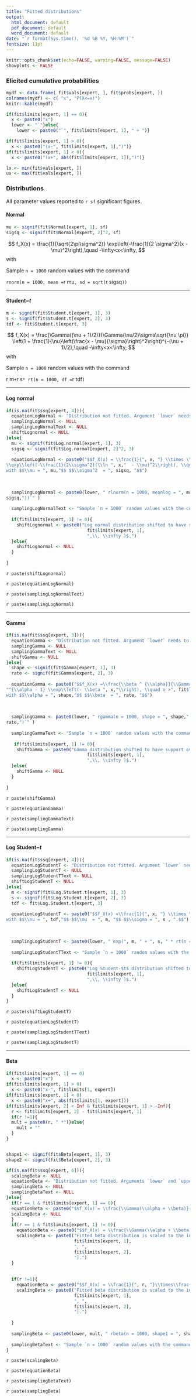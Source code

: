 ```yaml
---
title: "Fitted distributions"
output:
  html_document: default
  pdf_document: default
  word_document: default
date: "`r format(Sys.time(), '%d %B %Y, %H:%M')`"
fontsize: 11pt
---
```



```r
knitr::opts_chunk$set(echo=FALSE, warning=FALSE, message=FALSE)
showplots <- FALSE
```

### Elicited cumulative probabilities

```r
mydf <- data.frame( fit$vals[expert, ], fit$probs[expert, ])
colnames(mydf) <- c( "x", "P(X<=x)")
knitr::kable(mydf)
```


```r
if(fit$limits[expert, 1] == 0){
  x <- paste0("x")
  lower <- "`"}else{
    lower <- paste0("`", fit$limits[expert, 1], " + ")}

if(fit$limits[expert, 1] > 0){
  x <- paste0("(x-", fit$limits[expert, 1],")")}
if(fit$limits[expert, 1] < 0){
  x <- paste0("(x+", abs(fit$limits[expert, 1]),")")}
```


```r
lx <- min(fit$vals[expert, ])
ux <- max(fit$vals[expert, ])
```


### Distributions

All parameter values reported to `r sf` significant figures.

#### Normal 
```r
mu <- signif(fit$Normal[expert, 1], sf)
sigsq <- signif(fit$Normal[expert, 2]^2, sf)
```


$$
f_X(x) = \frac{1}{\sqrt{2\pi\sigma^2}} 
\exp\left(-\frac{1}{2 \sigma^2}(x - \mu)^2\right),\quad -\infty<x<\infty,
$$
with
\begin{align*}
\mu &= `r mu`,\\
\sigma^2 &= `r sigsq`.
\end{align*}




Sample `n = 1000` random values with the command

`rnorm(n = 1000, mean = `r mu`, sd = sqrt(`r sigsq`)) `

<hr>

#### Student$-t$ 
```r
m <- signif(fit$Student.t[expert, 1], 3)
s <- signif(fit$Student.t[expert, 2], 3)
tdf <- fit$Student.t[expert, 3]
```

$$
f_X(x) = \frac{\Gamma((\nu + 1)/2)}{\Gamma(\nu/2)\sigma\sqrt{\nu \pi}} \left(1 + \frac{1}{\nu}\left(\frac{x - \mu}{\sigma}\right)^2\right)^{-(\nu + 1)/2},\quad -\infty<x<\infty,
$$
with
\begin{align*}
\nu &= `r tdf`,\\
\mu &= `r m`,\\
\sigma &= `r s`.\\
\end{align*}




Sample `n = 1000` random values with the command

` `r m` + `r s` * rt(n = 1000, df = `r tdf`) `
<hr>
#### Log normal 


```r
if(is.na(fit$ssq[expert, 4])){
  equationLogNormal <- "Distribution not fitted. Argument `lower` needs to be specified in the `fitdist` command."
  samplingLogNormal <- NULL
  samplingLogNormalText <- NULL
  shiftLognormal <- NULL
}else{
  mu <- signif(fit$Log.normal[expert, 1], 3)
  sigsq <- signif(fit$Log.normal[expert, 2]^2, 3)  
  
  equationLogNormal <- paste0("$$f_X(x) = \\frac{1}{", x, "} \\times \\frac{1}{\\sqrt{2\\pi\\sigma^2}} 
\\exp\\left(-\\frac{1}{2\\sigma^2}(\\ln ", x,"  - \\mu)^2\\right), \\quad x >", fit$limits[expert, 1],"$$ and $f_X(x)=0$ otherwise, 
with $$\\mu = ", mu,"$$ $$\\sigma^2  = ", sigsq, "$$")
  
 
  
  samplingLogNormal <- paste0(lower, " rlnorm(n = 1000, meanlog = ", mu,", sdlog = sqrt(",
sigsq,"))`" )
  
  samplingLogNormalText <- "Sample `n = 1000` random values with the command"
  
  if(fit$limits[expert, 1] != 0){
    shiftLognormal <- paste0("Log normal distribution shifted to have support over the interval $(",
                               fit$limits[expert, 1],
                               ",\\, \\infty )$.")
  }else{
    shiftLognormal <- NULL
  }
  
} 
```




`r paste(shiftLognormal)`

`r paste(equationLogNormal)`


`r paste(samplingLogNormalText)`

`r paste(samplingLogNormal)`


<hr>
#### Gamma  

```r
if(is.na(fit$ssq[expert, 3])){
  equationGamma <- "Distribution not fitted. Argument `lower` needs to be specified in the `fitdist` command."
  samplingGamma <- NULL
  samplingGammaText <- NULL
  shiftGamma <- NULL
}else{
  shape <- signif(fit$Gamma[expert, 1], 3)
  rate <- signif(fit$Gamma[expert, 2], 3)  
  
  equationGamma <- paste0("$$f_X(x) =\\frac{\\beta ^ {\\alpha}}{\\Gamma(\\alpha)}",  x,
"^{\\alpha - 1} \\exp\\left(- \\beta ", x,"\\right), \\quad x >", fit$limits[expert, 1],"$$ and $f_X(x)=0$ otherwise, 
with $$\\alpha = ", shape,"$$ $$\\beta  = ", rate, "$$")
  
 
  
  samplingGamma <- paste0(lower, " rgamma(n = 1000, shape = ", shape,", rate = ",
rate,")`" )
  
  samplingGammaText <- "Sample `n = 1000` random values with the command"
  
   if(fit$limits[expert, 1] != 0){
    shiftGamma <- paste0("Gamma distribution shifted to have support over the interval $(",
                               fit$limits[expert, 1],
                               ",\\, \\infty )$.")
  }else{
    shiftGamma <- NULL
  }
  
} 
```

`r paste(shiftGamma)`

`r paste(equationGamma)`

`r paste(samplingGammaText)`

`r paste(samplingGamma)`

<hr>
#### Log Student$-t$ 

```r
if(is.na(fit$ssq[expert, 4])){
  equationLogStudentT <- "Distribution not fitted. Argument `lower` needs to be specified in the `fitdist` command."
  samplingLogStudentT <- NULL
  samplingLogStudentTText <- NULL
  shiftLogStudentT <- NULL
}else{
  m <- signif(fit$Log.Student.t[expert, 1], 3)
  s <- signif(fit$Log.Student.t[expert, 2], 3)
  tdf <- fit$Log.Student.t[expert, 3]
  
  equationLogStudentT <- paste0("$$f_X(x) =\\frac{1}{", x, "} \\times \\frac{\\Gamma((\\nu + 1)/2)}{\\Gamma(\\nu/2)\\times\\sigma\\times \\sqrt{\\nu \\pi}} \\left(1 + \\frac{1}{\\nu}\\left(\\frac{\\ln ", x, " - \\mu}{\\sigma}\\right)^2\\right)^{-(\\nu + 1)/2}, \\quad x >", fit$limits[expert, 1],"$$ and $f_X(x)=0$ otherwise, 
with $$\\nu = ", tdf,"$$ $$\\mu  = ", m, "$$ $$\\sigma = ", s , ".$$")
  
 
  
  samplingLogStudentT <- paste0(lower, " exp(", m, " + ", s, " * rt(n = 1000, df = ", tdf,"))`" )
  
  samplingLogStudentTText <- "Sample `n = 1000` random values with the command"
  
  if(fit$limits[expert, 1] != 0){
    shiftLogStudentT <- paste0("Log Student-$t$ distribution shifted to have support over the interval $(",
                               fit$limits[expert, 1],
                               ",\\, \\infty )$.")
  }else{
    shiftLogStudentT <- NULL
  }
} 
```

`r paste(shiftLogStudentT)`

`r paste(equationLogStudentT)`



`r paste(samplingLogStudentTText)`

`r paste(samplingLogStudentT)`



<hr>
#### Beta 
```r
if(fit$limits[expert, 1] == 0)
  x <- paste0("x")
if(fit$limits[expert, 1] > 0)
  x <- paste0("x-", fit$limits[1, expert])
if(fit$limits[expert, 1] < 0)
  x <- paste0("x+", abs(fit$limits[1, expert]))
if(fit$limits[expert, 2] < Inf & fit$limits[expert, 1] > -Inf){
  r <- fit$limits[expert, 2] - fit$limits[expert, 1]
  if(r !=1){
  mult = paste0(r, " *")}else{
    mult = ""
  }
}


shape1 <- signif(fit$Beta[expert, 1], 3)
shape2 <- signif(fit$Beta[expert, 2], 3)

```

```r
if(is.na(fit$ssq[expert, 6])){
  scalingBeta <- NULL
  equationBeta <- "Distribution not fitted. Arguments `lower` and `upper` need to be specified in the `fitdist` command."
  samplingBeta <- NULL
  samplingBetaText <- NULL
}else{
  if(r == 1 & fit$limits[expert, 1] == 0){
  equationBeta <- paste0("$$f_X(x) = \\frac{\\Gamma(\\alpha + \\beta)}{\\Gamma(\\alpha)\\Gamma(\\beta)}x ^{\\alpha - 1} \\left(1 - x\\right)^{\\beta - 1}, \\quad  0 < x < 1, $$ and $f_X(x) = 0$ otherwise, with $$\\alpha = ", shape1, ",$$ $$ \\beta = ", shape2, ".$$")
  scalingBeta <- NULL
  }
  if(r == 1 & fit$limits[expert, 1] != 0){
    equationBeta <- paste0("$$f_X(x) = \\frac{\\Gamma(\\alpha + \\beta)}{\\Gamma(\\alpha)\\Gamma(\\beta)} \\left(", x,"\\right) ^{\\alpha - 1} \\left(1 - \\left(", x,"\\right)\\right)^{\\beta - 1}, \\quad  ", fit$limits[expert, 1]," < x <", fit$limits[expert, 2],",$$ and $f_X(x) = 0$ otherwise, with $$\\alpha = ", shape1, ",$$ $$ \\beta = ", shape2, ".$$")
    scalingBeta <- paste0("Fitted beta distribution is scaled to the interval [",
                          fit$limits[expert, 1],
                          ", ",
                          fit$limits[expert, 2],
                          "].")
  }
  
  
  if(r !=1){
    equationBeta <- paste0("$$f_X(x) = \\frac{1}{", r, "}\\times\\frac{\\Gamma(\\alpha + \\beta)}{\\Gamma(\\alpha)\\Gamma(\\beta)} \\left(\\frac{", x,"}{", r,"}\\right) ^{\\alpha - 1} \\left(1 - \\left(\\frac{", x,"}{", r,"}\\right)\\right)^{\\beta - 1}, \\quad  ", fit$limits[expert, 1]," < x <", fit$limits[expert, 2],",$$ and $f_X(x) = 0$ otherwise, with $$\\alpha = ", shape1, ",$$ $$ \\beta = ", shape2, ".$$")
    scalingBeta <- paste0("Fitted beta distribution is scaled to the interval [",
                          fit$limits[expert, 1],
                          ", ",
                          fit$limits[expert, 2],
                          "].")
    
  }
  
  samplingBeta <- paste0(lower, mult, " rbeta(n = 1000, shape1 = ", shape1, ", shape2 = ", shape2, ")`")
  
  samplingBetaText <- "Sample `n = 1000` random values with the command"
} 
```

`r paste(scalingBeta)`

`r paste(equationBeta)`


`r paste(samplingBetaText)`

`r paste(samplingBeta)`




